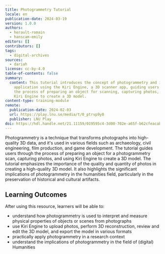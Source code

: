 ```yaml
---
title: Photogrammetry Tutorial
locale: en
publication-date: 2024-03-19
version: 1.0.0
authors:
  - herault-romain
  - hanscam-emily
editors: []
contributors: []
tags:
  - digital-archives
sources:
  - dariah
license: cc-by-4.0
table-of-contents: false
summary:
  content: This tutorial introduces the concept of photogrammetry and its
    application using the Kiri Engine, a 3D scanner app, guiding users through
    the process of preparing an object for scanning, capturing photos, and using
    Kiri Engine to create a 3D model.
content-type: training-module
remote:
  publication-date: 2024-02-03
  url: https://play.lnu.se/media/t/0_ptrvp9y0
  publisher: LNU Play
doi: https://hdl.handle.net/21.11159/019595c4-3d00-702e-a65f-b62cfeacab23
---
```

Photogrammetry is a technique that transforms photographs into high-quality 3D data, and it's used in various fields such as archaeology, civil engineering, film production, and game development. The tutorial guides users through the process of preparing an object for a photogrammetry scan, capturing photos, and using Kiri Engine to create a 3D model. The tutorial emphasizes the importance of the quality and quantity of photos in creating a high-quality 3D model. It also highlights the significant implications of photogrammetry in the humanities field, particularly in the preservation of historical and cultural artifacts.

## Learning Outcomes

After using this resource, learners will be able to:

* understand how photogrammetry is used to interpret and measure physical properties of objects or scenes from photographs
* use Kiri Engine to upload photos, perform 3D reconstruction, review and edit the 3D model, and export the model in various formats
* practically apply photogrammetry in a research context
* understand the implications of photogrammetry in the field of (digital) Humanities

<ExternalResource title="Interested in learning more?" subtitle="Check out &#x22;Photogrammetry Tutorial&#x22;" url="https://play.lnu.se/media/t/0_ptrvp9y0" />
